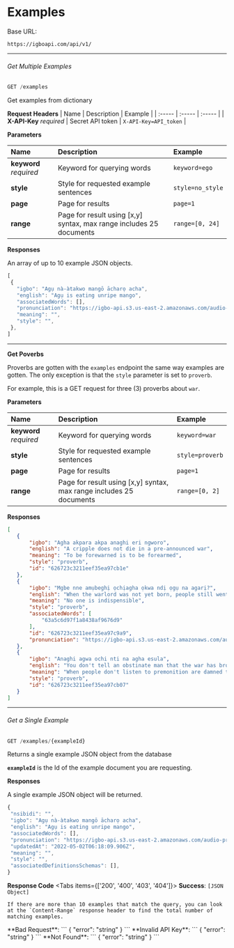 
# Examples

Base URL:
```
https://igboapi.com/api/v1/
```

***

###### Get Multiple Examples

```js
GET /examples
```
Get examples from dictionary

 **Request Headers**
| Name   | Description | Example |
| :----- | :----- | :----- |
| **X-API-Key** *required* | Secret API token | `X-API-Key=API_token` |

 **Parameters**

| Name   | Description | Example |
| :----- | :----- | :----- |
| **keyword** *required* | Keyword for querying words |  `keyword=ego` |
| **style** | Style for requested example sentences | `style=no_style` |standard|proverb|biblical` |
| **page** | Page for results | `page=1` |
| **range** | Page for result using [x,y] syntax, max range includes 25 documents | `range=[0, 24]` |


 **Responses**

 An array of up to 10 example JSON objects.

 ```js
[
  {
    "igbo": "Agụ nà-àtakwo mangō ācharọ acha",
    "english": "Agụ is eating unripe mango",
    "associatedWords": [],
    "pronunciation": "https://igbo-api.s3.us-east-2.amazonaws.com/audio-pronunciations/620c4c01ebaecf171e074c89.webm",
    "meaning": "",
    "style": "",
  },
]
 ```

 ***

 **Get Poverbs**

 Proverbs are gotten with the `examples` endpoint the same way examples are gotten. The only exception
 is that the `style` parameter is set to `proverb`.

 For example, this is a GET request for three (3) proverbs about `war`.

 **Parameters**

| Name   | Description | Example |
| :----- | :----- | :----- |
| **keyword** *required* | Keyword for querying words |  `keyword=war` |
| **style** | Style for requested example sentences | `style=proverb` |
| **page** | Page for results | `page=1` |
| **range** | Page for result using [x,y] syntax, max range includes 25 documents | `range=[0, 2]` |

 **Responses**
 ```JSON
[
    {
        "igbo": "Agha akpara akpa anaghi eri ngworo",
        "english": "A cripple does not die in a pre-announced war",
        "meaning": "To be forewarned is to be forearmed",
        "style": "proverb",
        "id": "626723c3211eef35ea97cb1e"
    },
    {
        "igbo": "Mgbe nne amụbeghị ọchịagha ọkwa ndị ọgụ na agarị?",
        "english": "When the warlord was not yet born, people still went to wars, didn't they?",
        "meaning": "No one is indispensible",
        "style": "proverb",
        "associatedWords": [
            "63a5c6d97f1a8438af9676d9"
        ],
        "id": "626723c3211eef35ea97c9a9",
        "pronunciation": "https://igbo-api.s3.us-east-2.amazonaws.com/audio-pronunciations/63d7f1b8ddd11755a36f8472.mp3"
    },
    {
        "igbo": "Anaghi agwa ochi nti na agha esula",
        "english": "You don't tell an obstinate man that the war has broken out",
        "meaning": "When people don't listen to premonition are damned to face the consequences",
        "style": "proverb",
        "id": "626723c3211eef35ea97cb07"
    }
]
 ```

 ***

 ###### Get a Single Example


```js
GET /examples/{exampleId}
```
Returns a single example JSON object from the database

**`exampleId`** is the Id of the example document you are requesting.

 **Responses**

A single example JSON object will be returned.

 ```js
{
  "nsibidi": "",
  "igbo": "Agụ nà-àtakwo mangō ācharọ acha",
  "english": "Agụ is eating unripe mango",
  "associatedWords": [],
  "pronunciation": "https://igbo-api.s3.us-east-2.amazonaws.com/audio-pronunciations/620c4c01ebaecf171e074c89.webm",
  "updatedAt": "2022-05-02T06:18:09.906Z",
  "meaning": "",
  "style": "",
  "associatedDefinitionsSchemas": [],
}
 ```


  **Response Code**
<Tabs items={['200', '400', '403', '404']}>
  <Tab>
    **Success**:
    ```
    [JSON Object]
    ```

    If there are more than 10 examples that match the query, you can look at the `Content-Range` response header to find the total number of matching examples.
  </Tab>
  <Tab>
    **Bad Request**:
   ```
    { "error": "string" }
   ```
  </Tab>
  <Tab>
      **Invalid API Key**:
   ```
    { "error": "string" }
   ```
  </Tab>
  <Tab>
       **Not Found**:
   ```
    { "error": "string" }
   ```
  </Tab>
</Tabs>
